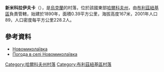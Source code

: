 {{Orphan|time=2018-11-12T03:22:08+00:00}}

{{coord|48|43|13|N|36|30|4|E|scale:100000_region:UA|display=title}}

'''新米科拉伊夫卡'''（{{lang-uk|Новомиколаївка}}），是[[烏克蘭|烏克蘭]]的村落，位於該國東部[[哈爾科夫州|哈爾科夫州]]，由[[布利茲紐基區|布利茲紐基區]]負責管轄，始建於1890年，面積0.39平方公里，海拔高度167米，2001年人口89，人口密度每平方公里228.2人。

==參考資料==
* [http://gska2.rada.gov.ua/pls/z7502/A005?rdat1=09.01.2009&rf7571=32312 Новомиколаївка]{{dead link|time=2018年3月 |bot=InternetArchiveBot |fix-attempted=yes }}
* [http://weather.in.ua/ua/har'kovskaja/17727 Погода в селі Новомиколаївка] {{Wayback|url=http://weather.in.ua/ua/har%27kovskaja/17727 |date=20200928093010 }}

{{DEFAULTSORT:Новомиколаївка}}
[[Category:哈爾科夫州村落|Category:哈爾科夫州村落]]
[[Category:布利茲紐基區村落|Category:布利茲紐基區村落]]


{{Kharkiv-geo-stub}}